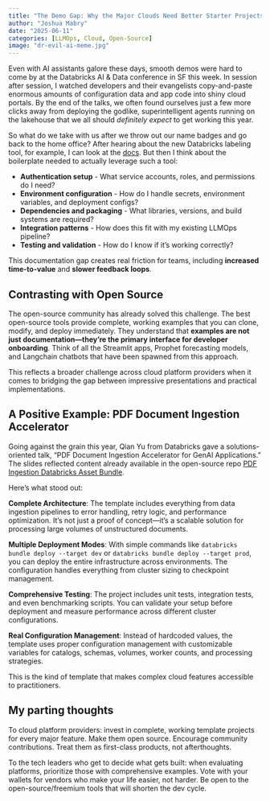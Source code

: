 ```yaml
---
title: "The Demo Gap: Why the Major Clouds Need Better Starter Projects"
author: "Joshua Mabry"
date: "2025-06-11"
categories: [LLMOps, Cloud, Open-Source]
image: "dr-evil-ai-meme.jpg"
---
```


Even with AI assistants galore these days, smooth demos were hard to come by at the Databricks AI & Data conference in SF this week. In session after session, I watched developers and their evangelists copy-and-paste enormous amounts of configuration data and app code into shiny cloud portals. By the end of the talks, we often found ourselves just a few more clicks away from deploying the godlike, superintelligent agents running on the lakehouse that we all should *definitely expect* to get working this year.

So what do we take with us after we throw out our name badges and go back to the home office? After hearing about the new Databricks labeling tool, for example, I can look at the [docs](https://learn.microsoft.com/en-us/azure/databricks/mlflow3/genai/human-feedback/concepts/review-app). But then I think about the boilerplate needed to actually leverage such a tool:

- **Authentication setup** - What service accounts, roles, and permissions do I need?
- **Environment configuration** - How do I handle secrets, environment variables, and deployment configs?
- **Dependencies and packaging** - What libraries, versions, and build systems are required?
- **Integration patterns** - How does this fit with my existing LLMOps pipeline?
- **Testing and validation** - How do I know if it's working correctly?

This documentation gap creates real friction for teams, including **increased time-to-value** and **slower feedback loops**.

## Contrasting with Open Source

The open-source community has already solved this challenge. The best open-source tools provide complete, working examples that you can clone, modify, and deploy immediately. They understand that **examples are not just documentation—they're the primary interface for developer onboarding**. Think of all the Streamlit apps, Prophet forecasting models, and Langchain chatbots that have been spawned from this approach.

This reflects a broader challenge across cloud platform providers when it comes to bridging the gap between impressive presentations and practical implementations. 

## A Positive Example: PDF Document Ingestion Accelerator

Going against the grain this year, Qian Yu from Databricks gave a solutions-oriented talk, "PDF Document Ingestion Accelerator for GenAI Applications." The slides reflected content already available in the open-source repo [PDF Ingestion Databricks Asset Bundle](https://github.com/qian-yu-db/pdf_ingestion_DAB). 

Here's what stood out:

**Complete Architecture**: The template includes everything from data ingestion pipelines to error handling, retry logic, and performance optimization. It's not just a proof of concept—it's a scalable solution for processing large volumes of unstructured documents.

**Multiple Deployment Modes**: With simple commands like `databricks bundle deploy --target dev` or `databricks bundle deploy --target prod`, you can deploy the entire infrastructure across environments. The configuration handles everything from cluster sizing to checkpoint management.

**Comprehensive Testing**: The project includes unit tests, integration tests, and even benchmarking scripts. You can validate your setup before deployment and measure performance across different cluster configurations.

**Real Configuration Management**: Instead of hardcoded values, the template uses proper configuration management with customizable variables for catalogs, schemas, volumes, worker counts, and processing strategies.

This is the kind of template that makes complex cloud features accessible to practitioners.

## My parting thoughts

To cloud platform providers: invest in complete, working template projects for every major feature. Make them open source. Encourage community contributions. Treat them as first-class products, not afterthoughts.

To the tech leaders who get to decide what gets built: when evaluating platforms, prioritize those with comprehensive examples. Vote with your wallets for vendors who make your life easier, not harder. Be open to the open-source/freemium tools that will shorten the dev cycle.    

